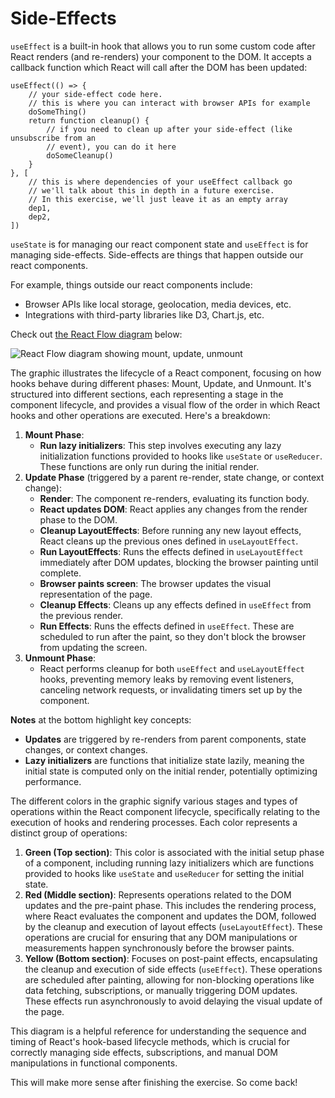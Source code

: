 # Side-Effects

`useEffect` is a built-in hook that allows you to run some custom code
after React renders (and re-renders) your component to the DOM. It accepts a
callback function which React will call after the DOM has been updated:

```tsx
useEffect(() => {
	// your side-effect code here.
	// this is where you can interact with browser APIs for example
	doSomeThing()
	return function cleanup() {
		// if you need to clean up after your side-effect (like unsubscribe from an
		// event), you can do it here
		doSomeCleanup()
	}
}, [
	// this is where dependencies of your useEffect callback go
	// we'll talk about this in depth in a future exercise.
	// In this exercise, we'll just leave it as an empty array
	dep1,
	dep2,
])
```

`useState` is for managing our react component state and `useEffect` is for
managing side-effects. Side-effects are things that happen outside our react
components.

For example, things outside our react components include:

- Browser APIs like local storage, geolocation, media devices, etc.
- Integrations with third-party libraries like D3, Chart.js, etc.

Check out [the React Flow diagram](https://github.com/donavon/hook-flow) below:

![React Flow diagram showing mount, update, unmount](/hook-flow.png)

The graphic illustrates the lifecycle of a React component, focusing on how
hooks behave during different phases: Mount, Update, and Unmount. It's
structured into different sections, each representing a stage in the component
lifecycle, and provides a visual flow of the order in which React hooks and
other operations are executed. Here's a breakdown:

1. **Mount Phase**:
   - **Run lazy initializers**: This step involves executing any lazy
     initialization functions provided to hooks like `useState` or `useReducer`.
     These functions are only run during the initial render.
2. **Update Phase** (triggered by a parent re-render, state change, or context
   change):
   - **Render**: The component re-renders, evaluating its function body.
   - **React updates DOM**: React applies any changes from the render phase to
     the DOM.
   - **Cleanup LayoutEffects**: Before running any new layout effects, React
     cleans up the previous ones defined in `useLayoutEffect`.
   - **Run LayoutEffects**: Runs the effects defined in `useLayoutEffect`
     immediately after DOM updates, blocking the browser painting until
     complete.
   - **Browser paints screen**: The browser updates the visual representation of
     the page.
   - **Cleanup Effects**: Cleans up any effects defined in `useEffect` from the
     previous render.
   - **Run Effects**: Runs the effects defined in `useEffect`. These are
     scheduled to run after the paint, so they don't block the browser from
     updating the screen.
3. **Unmount Phase**:
   - React performs cleanup for both `useEffect` and `useLayoutEffect` hooks,
     preventing memory leaks by removing event listeners, canceling network
     requests, or invalidating timers set up by the component.

**Notes** at the bottom highlight key concepts:

- **Updates** are triggered by re-renders from parent components, state changes,
  or context changes.
- **Lazy initializers** are functions that initialize state lazily, meaning the
  initial state is computed only on the initial render, potentially optimizing
  performance.

The different colors in the graphic signify various stages and types of
operations within the React component lifecycle, specifically relating to the
execution of hooks and rendering processes. Each color represents a distinct
group of operations:

1. **Green (Top section)**: This color is associated with the initial setup
   phase of a component, including running lazy initializers which are functions
   provided to hooks like `useState` and `useReducer` for setting the initial
   state.
2. **Red (Middle section)**: Represents operations related to the
   DOM updates and the pre-paint phase. This includes the rendering process,
   where React evaluates the component and updates the DOM, followed by the
   cleanup and execution of layout effects (`useLayoutEffect`). These operations
   are crucial for ensuring that any DOM manipulations or measurements happen
   synchronously before the browser paints.
3. **Yellow (Bottom section)**: Focuses on post-paint effects, encapsulating the
   cleanup and execution of side effects (`useEffect`). These operations are
   scheduled after painting, allowing for non-blocking operations like data
   fetching, subscriptions, or manually triggering DOM updates. These effects
   run asynchronously to avoid delaying the visual update of the page.

This diagram is a helpful reference for understanding the sequence and timing of
React's hook-based lifecycle methods, which is crucial for correctly managing
side effects, subscriptions, and manual DOM manipulations in functional
components.

This will make more sense after finishing the exercise. So come back!
